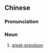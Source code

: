 {{also|虱母仔}}
==Chinese==
{{zh-forms|s=虱母仔|t2=虱母仔|type=21}}

===Pronunciation===
{{zh-pron
|mn=tw:sat-bó-仔/tw:sat-bú-仔
|cat=n
}}

===Noun===
{{zh-noun}}

# {{lb|zh|Taiwan|_|Min Nan}} [[great-grandson]]